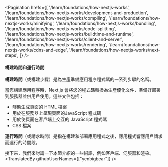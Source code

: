 
<Pagination
  hrefs={[
    '/learn/foundations/how-nextjs-works',
    '/learn/foundations/how-nextjs-works/development-and-production',
    '/learn/foundations/how-nextjs-works/compiling',
    '/learn/foundations/how-nextjs-works/minifying',
    '/learn/foundations/how-nextjs-works/bundling',
    '/learn/foundations/how-nextjs-works/code-splitting',
    '/learn/foundations/how-nextjs-works/buildtime-and-runtime',
    '/learn/foundations/how-nextjs-works/client-and-server',
    '/learn/foundations/how-nextjs-works/rendering',
    '/learn/foundations/how-nextjs-works/cdns-and-edge',
    '/learn/foundations/how-nextjs-works/next-steps',
  ]}
/>

#### 構建時間和運行時間
**構建時間**（或構建步驟）是為生產準備應用程序程式碼的一系列步驟的名稱。

當您構建應用程序時，Next.js 會將您的程式碼轉換為生產優化文件，準備好部署到服務器並供用戶使用。這些文件包括：

+  靜態生成頁面的 HTML 檔案
+  用於在服務器上呈現頁面的JavaScript 程式碼
+  用於使頁面在客戶端上交互的 JavaScript 程式碼
+  CSS 檔案

**運行時間**（或請求時間）是指在構建和部署應用程式之後，應用程式響應用戶請求而運行的時間段。

接下來，我們來討論一下本節介紹的一些術語，例如客戶端、伺服器和渲染。
<TranslatedBy githubUserNames={["yenbigbear"]} />